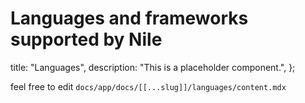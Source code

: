 # Languages and frameworks supported by Nile

  title: "Languages",
  description: "This is a placeholder component.",
};

feel free to edit `docs/app/docs/[[...slug]]/languages/content.mdx`
